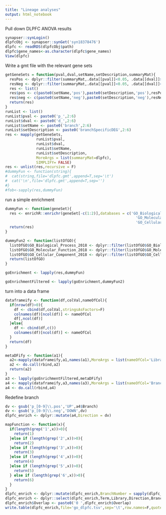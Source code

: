 ```yaml
---
title: "Lineage analyses"
output: html_notebook
---
```


Pull down DLPFC ANOVA results

```r
synapser::synLogin()
dlpfcObj <- synapser::synGet('syn18378476')
dlpfc <- readRDS(dlpfcObj$path)
dlpfc$gene_names<-as.character(dlpfc$gene_names)
View(dlpfc)
```


Write a gmt file with the relevant gene sets


```r
getGeneSets = function(pval,dval,setName,setDescription,summaryMat){
  resPos <- dplyr::filter(summaryMat,.data[[pval]]<0.05, .data[[dval]]>0)
  resNeg <- dplyr::filter(summaryMat,.data[[pval]]<0.05, .data[[dval]]<0)
  res <- list()
  res$pos <- c(paste0(setName,'pos'),paste0(setDescription,'pos'),resPos$gene_names)
  res$neg <- c(paste0(setName,'neg'),paste0(setDescription,'neg'),resNeg$gene_names)
  return(res)
}
runList <- list()
runList$pval <- paste0('p_',2:6)
runList$dval <- paste0('d_',2:6)
runList$setName <- paste0('branch',2:6)
runList$setDescription <- paste0('branchSpecificDEG',2:6)
res <- mapply(getGeneSets,
              runList$pval,
              runList$dval,
              runList$setName,
              runList$setDescription,
              MoreArgs = list(summaryMat=dlpfc),
              SIMPLIFY= FALSE)
res <- unlist(res,recursive = F)
#dummyFun <- function(string){
#  cat(string,file='dlpfc.gmt',append=T,sep='\t')
#  cat('\n',file='dlpfc.gmt',append=T,sep='')
#}
#fob<-sapply(res,dummyFun)
```


run a simple enrichment
```r
dummyFun <- function(geneSet){
  res <- enrichR::enrichr(geneSet[-c(1:2)],databases = c('GO_Biological_Process_2018',
                                                           'GO_Molecular_Function_2018',
                                                           'GO_Cellular_Component_2018'))
  return(res)
}

dummyFun2 <- function(listOfGO){
  listOfGO$GO_Biological_Process_2018 <- dplyr::filter(listOfGO$GO_Biological_Process_2018,Adjusted.P.value <0.05)
  listOfGO$GO_Molecular_Function_2018 <- dplyr::filter(listOfGO$GO_Molecular_Function_2018,Adjusted.P.value <0.05)
  listOfGO$GO_Cellular_Component_2018 <- dplyr::filter(listOfGO$GO_Cellular_Component_2018,Adjusted.P.value <0.05)
  return(listOfGO)
}

goEnrichment <- lapply(res,dummyFun)

goEnrichmentFiltered <- lapply(goEnrichment,dummyFun2)

```

turn into a data frame

```r
dataframeify <- function(df,colVal,nameOfCol){
  if(nrow(df)>0){
    df <- cbind(df,colVal,stringsAsFactors=F)
    colnames(df)[ncol(df)] <- nameOfCol
    df[,ncol(df)] 
  }else{
    df <- cbind(df,c())
    colnames(df)[ncol(df)] <- nameOfCol
  }
  return(df)
}

metaDFify <- function(a1){
  a2<-mapply(dataframeify,a1,names(a1),MoreArgs = list(nameOfCol='Library'),SIMPLIFY=F)
  a2 <- do.call(rbind,a2)
  return(a2)
}
a3 <- lapply(goEnrichmentFiltered,metaDFify)
a4 <- mapply(dataframeify,a3,names(a3),MoreArgs = list(nameOfCol='Branch'),SIMPLIFY=F)
a4 <- do.call(rbind,a4)

```

Redefine branch

```r
dv <- gsub('p_[0-9]\\.pos','UP',a4$Branch)
dv <- gsub('p_[0-9]\\.neg','DOWN',dv)
dlpfc_enrich <- dplyr::mutate(a4,Direction = dv)

mapFunction <- function(x){
  if(length(grep('1',x))>0){
    return(1)
  }else if (length(grep('2',x))>0){
    return(2)
  }else if (length(grep('3',x))>0){
    return(3)
  }else if (length(grep('4',x))>0){
    return(4)
  }else if (length(grep('5',x))>0){
    return(5)
  } else if (length(grep('6',x))>0){
    return(6)
  }
}
dlpfc_enrich <- dplyr::mutate(dlpfc_enrich,BranchNumber = sapply(dlpfc_enrich$Branch,mapFunction))
dlpfc_enrich <- dplyr::select(dlpfc_enrich,Term,Library,Direction,BranchNumber,P.value,Adjusted.P.value,Overlap,Z.score,Genes)
dlpfc_enrich$Overlap <- paste0('0 ',dlpfc_enrich$Overlap)
write.table(dlpfc_enrich,file='go_dlpfc.tsv',sep='\t',row.names=F,quote=F)
```

